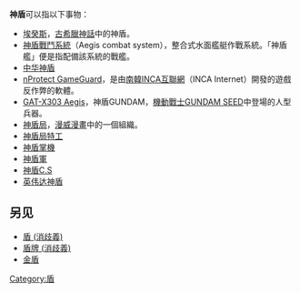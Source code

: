 '''神盾'''可以指以下事物：

*[[埃癸斯|埃癸斯]]，[[古希臘神話|古希臘神話]]中的神盾。
*[[神盾戰鬥系統|神盾戰鬥系統]]（Aegis combat system），整合式水面艦艇作戰系統。「神盾艦」便是指配備該系統的戰艦。
*[[中华神盾|中华神盾]]
*[[nProtect_GameGuard|nProtect GameGuard]]，是由[[南韓|南韓]][[INCA互聯網|INCA互聯網]]（INCA Internet）開發的遊戲反作弊的軟體。
*[[GAT-X303_Aegis|GAT-X303 Aegis]]，神盾GUNDAM，[[機動戰士GUNDAM_SEED|機動戰士GUNDAM SEED]]中登場的人型兵器。
*[[神盾局|神盾局]]，[[漫威漫畫|漫威漫畫]]中的一個組織。
*[[神盾局特工|神盾局特工]]
*[[Shield_Portable|神盾掌機]]
*[[神盾軍|神盾軍]]
*[[神盾C.S|神盾C.S]]
*[[Nvidia_Shield_(2015年)|英伟达神盾]]

==另见==
*[[盾_(消歧義)|盾 (消歧義)]]
*[[盾牌_(消歧義)|盾牌 (消歧義)]]
*[[金盾|金盾]]

{{disambig|cat=二字消歧義}}

[[Category:盾|Category:盾]]